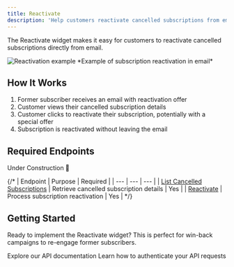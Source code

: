 ```yaml
---
title: Reactivate
description: 'Help customers reactivate cancelled subscriptions from email'
---
```


The Reactivate widget makes it easy for customers to reactivate cancelled subscriptions directly from email.

<Frame>
  <img src="/images/reactivate-example.gif" alt="Reactivation example" />
  *Example of subscription reactivation in email*
</Frame>

## How It Works

1. Former subscriber receives an email with reactivation offer
2. Customer views their cancelled subscription details
3. Customer clicks to reactivate their subscription, potentially with a special offer
4. Subscription is reactivated without leaving the email

## Required Endpoints

Under Construction 🚧

{/* 
| Endpoint | Purpose | Required |
| --- | --- | --- |
| [List Cancelled Subscriptions](/api-reference/reactivate/list-cancelled) | Retrieve cancelled subscription details | Yes |
| [Reactivate](/api-reference/reactivate/reactivate) | Process subscription reactivation | Yes |
*/}

## Getting Started

Ready to implement the Reactivate widget? This is perfect for win-back campaigns to re-engage former subscribers.

<CardGroup cols={2}>
  <Card
    title="API Reference"
    icon="code"
    href="/api-reference/introduction"
  >
    Explore our API documentation
  </Card>
  <Card
    title="Authentication"
    icon="key"
    href="/api-reference/introduction#authentication"
  >
    Learn how to authenticate your API requests
  </Card>
</CardGroup> 